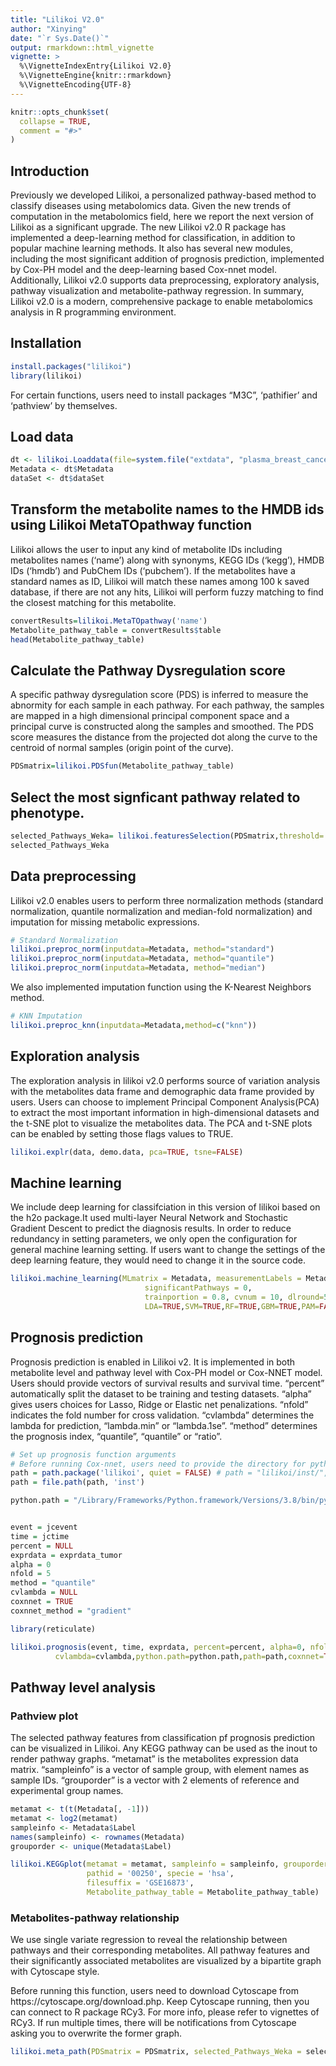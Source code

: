 ```yaml
---
title: "Lilikoi V2.0"
author: "Xinying"
date: "`r Sys.Date()`"
output: rmarkdown::html_vignette
vignette: >
  %\VignetteIndexEntry{Lilikoi V2.0}
  %\VignetteEngine{knitr::rmarkdown}
  %\VignetteEncoding{UTF-8}
---
```


```r
knitr::opts_chunk$set(
  collapse = TRUE,
  comment = "#>"
)
```



## Introduction

Previously we developed Lilikoi, a personalized pathway-based method to classify diseases using metabolomics data. Given the new trends of computation in the metabolomics field, here we report the next version of Lilikoi as a significant upgrade. The new Lilikoi v2.0 R package has implemented a deep-learning method for classification, in addition to popular machine learning methods. It also has several new modules, including the most significant addition of prognosis prediction, implemented by Cox-PH model and the deep-learning based Cox-nnet model. Additionally, Lilikoi v2.0 supports data preprocessing, exploratory analysis, pathway visualization and metabolite-pathway regression. In summary, Lilikoi v2.0 is a modern, comprehensive package to enable metabolomics analysis in R programming environment.

## Installation

```r
install.packages("lilikoi")
library(lilikoi)
```

For certain functions, users need to install packages "M3C", 'pathifier' and 'pathview' by themselves.

## Load data

```r
dt <- lilikoi.Loaddata(file=system.file("extdata", "plasma_breast_cancer.csv", package = "lilikoi"))
Metadata <- dt$Metadata
dataSet <- dt$dataSet
```


## Transform the metabolite names to the HMDB ids using Lilikoi MetaTOpathway function
Lilikoi allows the user to input any kind of metabolite IDs including metabolites names ('name') along with synonyms, KEGG IDs ('kegg'), HMDB IDs ('hmdb') and PubChem IDs ('pubchem').
If the metabolites have a standard names as ID, Lilikoi will match these names among 100 k saved database, if there are not any hits, Lilikoi will perform fuzzy matching to find the closest matching for this metabolite.

```r
convertResults=lilikoi.MetaTOpathway('name')
Metabolite_pathway_table = convertResults$table
head(Metabolite_pathway_table)
```

## Calculate the Pathway Dysregulation score

A specific pathway dysregulation score (PDS) is inferred to measure the abnormity for each sample in each pathway. For each pathway, the samples are mapped in a high dimensional principal component space and a principal curve is constructed along the samples and smoothed. The PDS score measures the distance from the projected dot along the curve to the centroid of normal samples (origin point of the curve).

```r
PDSmatrix=lilikoi.PDSfun(Metabolite_pathway_table)
```

## Select the most signficant pathway related to phenotype.

```r
selected_Pathways_Weka= lilikoi.featuresSelection(PDSmatrix,threshold= 0.54,method="gain")
selected_Pathways_Weka
```


## Data preprocessing

Lilikoi v2.0 enables users to perform three normalization methods (standard normalization, quantile normalization and median-fold normalization) and imputation for missing metabolic expressions.

```r
# Standard Normalization
lilikoi.preproc_norm(inputdata=Metadata, method="standard")
lilikoi.preproc_norm(inputdata=Metadata, method="quantile")
lilikoi.preproc_norm(inputdata=Metadata, method="median")
```

We also implemented imputation function using the K-Nearest Neighbors method.

```r
# KNN Imputation
lilikoi.preproc_knn(inputdata=Metadata,method=c("knn"))
```


## Exploration analysis

The exploration analysis in lilikoi v2.0 performs source of variation analysis with the metabolites data frame and demographic data frame provided by users. Users can choose to implement Principal Component Analysis(PCA) to extract the most important information in high-dimensional datasets and the t-SNE plot to visualize the metabolites data. The PCA and t-SNE plots can be enabled by setting those flags values to TRUE.


```r
lilikoi.explr(data, demo.data, pca=TRUE, tsne=FALSE)
```


## Machine learning

We include deep learning for classifciation in this version of lilikoi based on the h2o package.It used multi-layer Neural Network and Stochastic Gradient Descent to predict the diagnosis results. In order to reduce redundancy in setting parameters, we only open the configuration for general machine learning setting. If users want to change the settings of the deep learning feature, they would need to change it in the source code.

```r
lilikoi.machine_learning(MLmatrix = Metadata, measurementLabels = Metadata$Label,
                              significantPathways = 0,
                              trainportion = 0.8, cvnum = 10, dlround=50,nrun=10, Rpart=TRUE,
                              LDA=TRUE,SVM=TRUE,RF=TRUE,GBM=TRUE,PAM=FALSE,LOG=TRUE,DL=TRUE)
```


## Prognosis prediction

Prognosis prediction is enabled in Lilikoi v2. It is implemented in both metabolite level and pathway level with Cox-PH model or Cox-NNET model. Users should provide vectors of survival results and survival time. "percent" automatically split the dataset to be training and testing datasets. "alpha" gives users choices for Lasso, Ridge or Elastic net penalizations. "nfold" indicates the fold number for cross validation. "cvlambda" determines the lambda for prediction, "lambda.min" or "lambda.1se". "method" determines the prognosis index, "quantile", "quantile" or "ratio".
 
```r
# Set up prognosis function arguments
# Before running Cox-nnet, users need to provide the directory for python3 and the inst file in lilikoi
path = path.package('lilikoi', quiet = FALSE) # path = "lilikoi/inst/", use R to run
path = file.path(path, 'inst')

python.path = "/Library/Frameworks/Python.framework/Versions/3.8/bin/python3"


event = jcevent
time = jctime
percent = NULL
exprdata = exprdata_tumor
alpha = 0
nfold = 5
method = "quantile"
cvlambda = NULL
coxnnet = TRUE
coxnnet_method = "gradient"

library(reticulate)

lilikoi.prognosis(event, time, exprdata, percent=percent, alpha=0, nfold=5, method="quantile",
          cvlambda=cvlambda,python.path=python.path,path=path,coxnnet=TRUE,coxnnet_method="gradient")

```


## Pathway level analysis

### Pathview plot

The selected pathway features from classification pf prognosis prediction can be visualized in Lilikoi. Any KEGG pathway can be used as the inout to render pathway graphs. "metamat" is the metabolites expression data matrix. "sampleinfo" is a vector of sample group, with element names as sample IDs. "grouporder" is a vector with 2 elements of reference and experimental group names.

```r
metamat <- t(t(Metadata[, -1]))
metamat <- log2(metamat)
sampleinfo <- Metadata$Label
names(sampleinfo) <- rownames(Metadata)
grouporder <- unique(Metadata$Label)

lilikoi.KEGGplot(metamat = metamat, sampleinfo = sampleinfo, grouporder = grouporder,
                 pathid = '00250', specie = 'hsa',
                 filesuffix = 'GSE16873', 
                 Metabolite_pathway_table = Metabolite_pathway_table)
```

### Metabolites-pathway relationship

We use single variate regression to reveal the relationship between pathways and their corresponding metabolites. All pathway features and their significantly associated metabolites are visualized by a bipartite graph with Cytoscape style.

Before running this function, users need to download Cytoscape from https://cytoscape.org/download.php. Keep Cytoscape running, then you can connect to R package RCy3. For more info, please refer to vignettes of RCy3. If run multiple times, there will be notifications from Cytoscape asking you to overwrite the former graph.

```r
lilikoi.meta_path(PDSmatrix = PDSmatrix, selected_Pathways_Weka = selected_Pathways_Weka, Metabolite_pathway_table = Metabolite_pathway_table)
```

